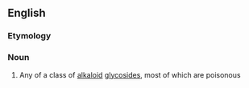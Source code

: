 ==English==

===Etymology===
{{prefix|glyco|alkaloid|lang=en}}

===Noun===
{{wikipedia}}
{{en-noun}}

# {{context|organic chemistry|lang=en}} Any of a class of [[alkaloid]] [[glycoside]]s, most of which are poisonous
